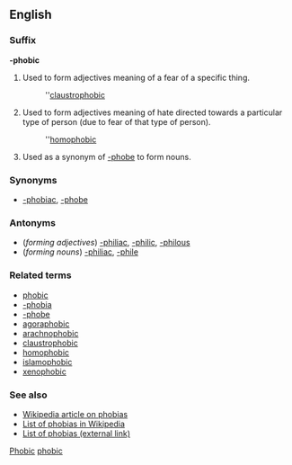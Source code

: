 ==English==
===Suffix===
'''-phobic'''

#Used to form adjectives meaning of a fear of a specific thing.
#:''[[claustrophobic]]
#Used to form adjectives meaning of hate directed towards a particular type of person (due to fear of that type of person).
#:''[[homophobic]]
#Used as a synonym of [[-phobe]] to form nouns.

===Synonyms===
*[[-phobiac]], [[-phobe]]

===Antonyms===
*(''forming adjectives'') [[-philiac]], [[-philic]], [[-philous]]
*(''forming nouns'') [[-philiac]], [[-phile]]

===Related terms===
*[[phobic]]
*[[-phobia]]
*[[-phobe]]
*[[agoraphobic]]
*[[arachnophobic]]
*[[claustrophobic]]
*[[homophobic]]
*[[islamophobic]]
*[[xenophobic]]

===See also===
*[[en:Phobia|Wikipedia article on phobias]]
*[[en:List_of_phobias|List of phobias in Wikipedia]]
*[http://phobialist.com/ List of phobias (external link)]


[[Category:English suffixes|Phobic]]
[[Category:Psychology|phobic]]